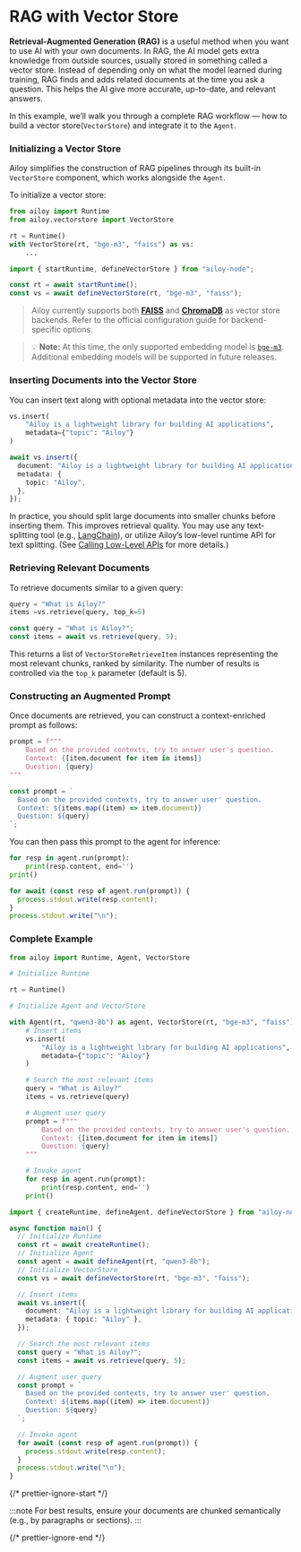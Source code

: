 
# RAG with Vector Store

**Retrieval-Augmented Generation (RAG)** is a useful method when you want to use
AI with your own documents. In RAG, the AI model gets extra knowledge from
outside sources, usually stored in something called a vector store. Instead of
depending only on what the model learned during training, RAG finds and adds
related documents at the time you ask a question. This helps the AI give more
accurate, up-to-date, and relevant answers.

In this example, we’ll walk you through a complete RAG workflow — how to build a
vector store(`VectorStore`) and integrate it to the `Agent`.

### Initializing a Vector Store

Ailoy simplifies the construction of RAG pipelines through its built-in
`VectorStore` component, which works alongside the `Agent`.

To initialize a vector store:

<CodeTabs>
<TabItem {...pythonTab}>

```python showLineNumbers
from ailoy import Runtime
from ailoy.vectorstore import VectorStore

rt = Runtime()
with VectorStore(rt, "bge-m3", "faiss") as vs:
    ...
```

</TabItem>
<TabItem {...nodeTab}>

```typescript showLineNumbers
import { startRuntime, defineVectorStore } from "ailoy-node";

const rt = await startRuntime();
const vs = await defineVectorStore(rt, "bge-m3", "faiss");
```

</TabItem>
</CodeTabs>

> Ailoy currently supports both
> [**FAISS**](https://github.com/facebookresearch/faiss) and
> [**ChromaDB**](https://www.trychroma.com/) as vector store backends. Refer to
> the official configuration guide for backend-specific options.

> 💡 **Note:** At this time, the only supported embedding model is
> [`bge-m3`](https://huggingface.co/BAAI/bge-m3). Additional embedding models
> will be supported in future releases.

### Inserting Documents into the Vector Store

You can insert text along with optional metadata into the vector store:

<CodeTabs>
<TabItem {...pythonTab}>

```python showLineNumbers
vs.insert(
    "Ailoy is a lightweight library for building AI applications",
    metadata={"topic": "Ailoy"}
)
```

</TabItem>
<TabItem {...nodeTab}>

```typescript showLineNumbers
await vs.insert({
  document: "Ailoy is a lightweight library for building AI applications",
  metadata: {
    topic: "Ailoy",
  },
});
```

</TabItem>
</CodeTabs>

In practice, you should split large documents into smaller chunks before
inserting them. This improves retrieval quality. You may use any text-splitting
tool (e.g.,
[LangChain](https://python.langchain.com/docs/concepts/text_splitters/)), or
utilize Ailoy’s low-level runtime API for text splitting. (See
[Calling Low-Level APIs](./calling-low-level-apis.md) for more details.)

### Retrieving Relevant Documents

To retrieve documents similar to a given query:

<CodeTabs>
<TabItem {...pythonTab}>

```python showLineNumbers
query = "What is Ailoy?"
items =vs.retrieve(query, top_k=5)
```

</TabItem>
<TabItem {...nodeTab}>

```typescript showLineNumbers
const query = "What is Ailoy?";
const items = await vs.retrieve(query, 5);
```

</TabItem>
</CodeTabs>

This returns a list of `VectorStoreRetrieveItem` instances representing the most
relevant chunks, ranked by similarity. The number of results is controlled via
the `top_k` parameter (default is 5).

### Constructing an Augmented Prompt

Once documents are retrieved, you can construct a context-enriched prompt as
follows:

<CodeTabs>
<TabItem {...pythonTab}>

```python showLineNumbers
prompt = f"""
    Based on the provided contexts, try to answer user's question.
    Context: {[item.document for item in items]}
    Question: {query}
"""
```

</TabItem>
<TabItem {...nodeTab}>

```typescript showLineNumbers
const prompt = `
  Based on the provided contexts, try to answer user' question.
  Context: ${items.map((item) => item.document)}
  Question: ${query}
`;
```

</TabItem>
</CodeTabs>

You can then pass this prompt to the agent for inference:

<CodeTabs>
<TabItem {...pythonTab}>

```python showLineNumbers
for resp in agent.run(prompt):
    print(resp.content, end='')
print()
```

</TabItem>
<TabItem {...nodeTab}>

```typescript showLineNumbers
for await (const resp of agent.run(prompt)) {
  process.stdout.write(resp.content);
}
process.stdout.write("\n");
```

</TabItem>
</CodeTabs>

### Complete Example

<CodeTabs>
<TabItem {...pythonTab}>

```python showLineNumbers
from ailoy import Runtime, Agent, VectorStore

# Initialize Runtime

rt = Runtime()

# Initialize Agent and VectorStore

with Agent(rt, "qwen3-8b") as agent, VectorStore(rt, "bge-m3", "faiss") as vs:
    # Insert items
    vs.insert(
        "Ailoy is a lightweight library for building AI applications",
        metadata={"topic": "Ailoy"}
    )

    # Search the most relevant items
    query = "What is Ailoy?"
    items = vs.retrieve(query)

    # Augment user query
    prompt = f"""
        Based on the provided contexts, try to answer user's question.
        Context: {[item.document for item in items]}
        Question: {query}
    """

    # Invoke agent
    for resp in agent.run(prompt):
        print(resp.content, end='')
    print()

```

</TabItem>
<TabItem {...nodeTab}>

```typescript showLineNumbers
import { createRuntime, defineAgent, defineVectorStore } from "ailoy-node";

async function main() {
  // Initialize Runtime
  const rt = await createRuntime();
  // Initialize Agent
  const agent = await defineAgent(rt, "qwen3-8b");
  // Initialize VectorStore
  const vs = await defineVectorStore(rt, "bge-m3", "faiss");

  // Insert items
  await vs.insert({
    document: "Ailoy is a lightweight library for building AI applications",
    metadata: { topic: "Ailoy" },
  });

  // Search the most relevant items
  const query = "What is Ailoy?";
  const items = await vs.retrieve(query, 5);

  // Augment user query
  const prompt = `
    Based on the provided contexts, try to answer user' question.
    Context: ${items.map((item) => item.document)}
    Question: ${query}
  `;

  // Invoke agent
  for await (const resp of agent.run(prompt)) {
    process.stdout.write(resp.content);
  }
  process.stdout.write("\n");
}
```

</TabItem>
</CodeTabs>

{/* prettier-ignore-start */}

:::note
For best results, ensure your documents are chunked semantically (e.g., by paragraphs or sections).
:::

{/* prettier-ignore-end */}
